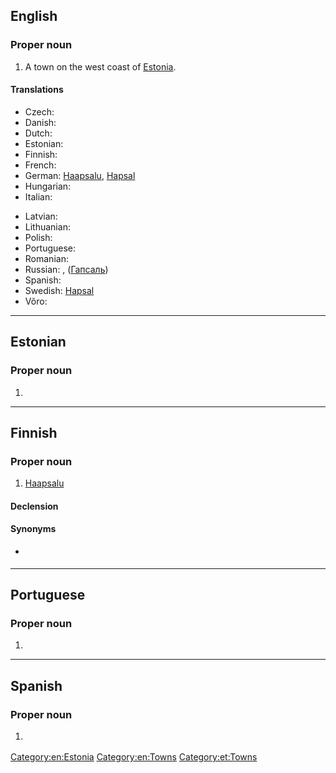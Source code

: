 ==English==
{{wikipedia}}

===Proper noun===
{{en-proper noun}}

# A town on the west coast of [[Estonia]].

====Translations====
{{trans-top|town}}
* Czech: {{t|cs|Haapsalu}}
* Danish: {{t|da|Haapsalu}}
* Dutch: {{t|nl|Haapsalu}}
* Estonian: {{t+|et|Haapsalu}}
* Finnish: {{t+|fi|Haapsalu}}
* French: {{t|fr|Haapsalu}}
* German: [[#German|Haapsalu]], [[Hapsal#German|Hapsal]]
* Hungarian: {{t|hu|Haapsalu}}
* Italian: {{t|it|Haapsalu}}
{{trans-mid}}
* Latvian: {{t|lv|Hāpsalu}}
* Lithuanian: {{t|lt|Haapsalu}}
* Polish: {{t|pl|Haapsalu}}
* Portuguese: {{t|pt|Haapsalu|f}}
* Romanian: {{t|ro|Haapsalu}}
* Russian: {{t+|ru|Хаапсалу}}, ([[Гапсаль]])
* Spanish: {{t|es|Haapsalu}}
* Swedish: [[Hapsal#Swedish|Hapsal]]
* Võro: {{t|vro|Haapsalo}}
{{trans-bottom}}

[[Category:en:Estonia]]
[[Category:en:Towns]]

----

==Estonian==
{{wikipedia|lang=et}}

===Proper noun===
{{head|et|proper noun}}

# {{l|en|Haapsalu}}

[[Category:et:Towns]]

----

==Finnish==

===Proper noun===
{{fi-proper noun}}

# [[#English|Haapsalu]] {{gloss|town in Estonia}}

====Declension====
{{fi-decl-valo|Haapsal|||u|a|n=sg}}

====Synonyms====
* {{l|fi|Haapasalo}} {{q|archaic}}

----

==Portuguese==

===Proper noun===
{{pt-proper noun|f}}

# {{place|pt|town|c/Estonia|t1=Haapsalu}}

----

==Spanish==
{{wikipedia|lang=es}}

===Proper noun===
{{es-proper noun}}

# {{l|en|Haapsalu}} {{gloss|town}}